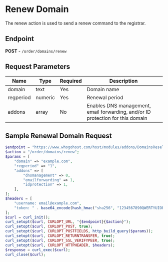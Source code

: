 
# Renew Domain

The renew action is used to send a renew command to the registrar.

## Endpoint
**POST** - `/order/domains/renew`

## Request Parameters

| Name    | Type    | Required | Description                                    |
|---------|---------|----------|------------------------------------------------|
| domain  | text    | Yes      | Domain name                                    |
| regperiod | numeric | Yes      | Renewal period                                 |
| addons  | array   | No       | Enables DNS management, email forwarding, and/or ID protection for this domain |

## Sample Renewal Domain Request

```php
$endpoint = "https://www.whogohost.com/host/modules/addons/DomainsReseller/api/index.php";
$action = "/order/domains/renew";
$params = [
    "domain" => "example.com",
    "regperiod" => "1",
    "addons" => [
        "dnsmanagement" => 0,
        "emailforwarding" => 1,
        "idprotection" => 1,     
    ],
];
$headers = [
    "username: email@example.com",
    "token: " . base64_encode(hash_hmac("sha256", "1234567890QWERTYUIOPASDFGHJKLZXCVBNM", "email@example.com:" . gmdate("y-m-d H")))
];
$curl = curl_init();
curl_setopt($curl, CURLOPT_URL, "{$endpoint}{$action}");
curl_setopt($curl, CURLOPT_POST, true);
curl_setopt($curl, CURLOPT_POSTFIELDS, http_build_query($params));
curl_setopt($curl, CURLOPT_RETURNTRANSFER, true);
curl_setopt($curl, CURLOPT_SSL_VERIFYPEER, true);
curl_setopt($curl, CURLOPT_HTTPHEADER, $headers);
$response = curl_exec($curl);
curl_close($curl);
